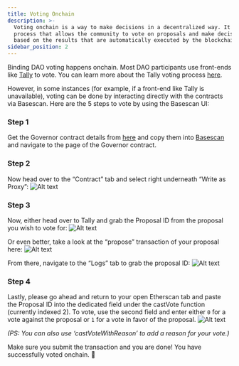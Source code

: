 ```yaml
---
title: Voting Onchain
description: >-
  Voting onchain is a way to make decisions in a decentralized way. It is a
  process that allows the community to vote on proposals and make decisions
  based on the results that are automatically executed by the blockchain.
sidebar_position: 2
---
```


Binding DAO voting happens onchain. Most DAO participants use front-ends like [Tally](https://www.tally.xyz/gov/unlock) to vote. You can learn more about the Tally voting process [here](https://docs.tally.xyz/how-to-use-tally/voting-on-proposals).

However, in some instances (for example, if a front-end like Tally is unavailable), voting can be done by interacting directly with the contracts via Basescan. Here are the 5 steps to vote by using the Basescan UI:

### Step 1

Get the Governor contract details from [here](https://docs.unlock-protocol.com/governance/unlock-dao/) and copy them into [Basescan](https://basescan.org) and navigate to the page of the Governor contract.

### Step 2

Now head over to the “Contract” tab and select right underneath “Write as Proxy”:
![Alt text](./voting-onchain/image1.png)

### Step 3

Now, either head over to Tally and grab the Proposal ID from the proposal you wish to vote for:
![Alt text](./voting-onchain/image2.png)

Or even better, take a look at the “propose” transaction of your proposal here:
![Alt text](./voting-onchain/image3.png)

From there, navigate to the “Logs” tab to grab the proposal ID:
![Alt text](./voting-onchain/image4.png)

### Step 4

Lastly, please go ahead and return to your open Etherscan tab and paste the Proposal ID into the dedicated field under the castVote function (currently indexed 2). To vote, use the second field and enter either `0` for a vote against the proposal or `1` for a vote in favor of the proposal.
![Alt text](./voting-onchain/image5.png)

_(PS: You can also use ‘castVoteWithReason’ to add a reason for your vote.)_

Make sure you submit the transaction and you are done! You have successfully voted onchain. 🎉
